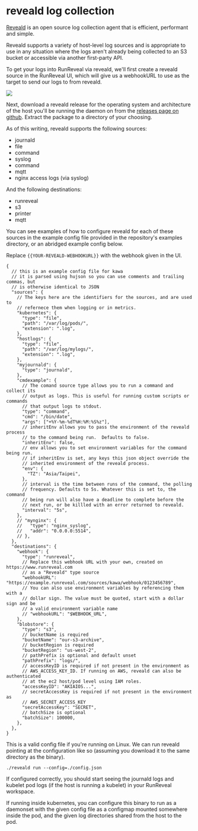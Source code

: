 # reveald log collection

[Reveald](https://github.com/runreveal/reveald) is an open source log collection
agent that is efficient, performant and simple.

Reveald supports a variety of host-level log sources and is appropriate to use
in any situation where the logs aren't already being collected to an S3 bucket
or accessible via another first-party API.

To get your logs into RunReveal via reveald, we'll first create a reveald source
in the RunReveal UI, which will give us a webhookURL to use as the target to
send our logs to from reveald.

<img src="/kawa-1.png"/>

Next, download a reveald release for the operating system and architecture of
the host you'll be running the daemon on from the [releases page on
github](https://github.com/runreveal/reveald/releases).  Extract the package to
a directory of your choosing.

As of this writing, reveald supports the following sources:

- journald
- file
- command
- syslog
- command
- mqtt
- nginx access logs (via syslog)

And the following destinations:

- runreveal
- s3
- printer
- mqtt

You can see examples of how to configure reveald for each of these sources in
the example config file provided in the repository's examples directory, or an
abridged example config below.

Replace `{{YOUR-REVEALD-WEBHOOKURL}}` with the webhook given in the UI.

```
{
  // this is an example config file for kawa
  // it is parsed using hujson so you can use comments and trailing commas, but
  // is otherwise identical to JSON
  "sources": {
    // The keys here are the identifiers for the sources, and are used to
    // refernece them when logging or in metrics.
    "kubernetes": {
      "type": "file",
      "path": "/var/log/pods/",
      "extension": ".log",
    },
    "hostlogs": {
      "type": "file",
      "path": "/var/log/mylogs/",
      "extension": ".log",
    },
    "myjournald": {
      "type": "journald",
    },
    "cmdexample": {
      // The comand source type allows you to run a command and collect its
      // output as logs. This is useful for running custom scripts or commands
      // that output logs to stdout.
      "type": "command",
      "cmd": "/bin/date",
      "args": ["+%Y-%m-%dT%H:%M:%S%z"],
      // inheritEnv allows you to pass the environment of the reveald process
      // to the command being run.  Defaults to false.
      "inheritEnv": false,
      // env allows you to set environment variables for the command being run.
      // if inheritEnv is set, any keys this json object override the
      // inherited environment of the reveald process.
      "env": {
        "TZ": "Asia/Taipei",
      },
      // interval is the time between runs of the command, the polling
      // frequency. Defaults to 5s. Whatever this is set to, the command
      // being run will also have a deadline to complete before the
      // next run, or be killled with an error returned to reveald.
      "interval": "5s",
    },
    // "mynginx": {
    //   "type": "nginx_syslog",
    //   "addr": "0.0.0.0:5514",
    // },
  },
  "destinations": {
    "webhook": {
      "type": "runreveal",
      // Replace this webhook URL with your own, created on https://www.runreveal.com
      // as a "Reveald" type source
      "webhookURL": "https://example.runreveal.com/sources/kawa/webhook/0123456789",
      // You can also use environment variables by referencing them with a
      // dollar sign. The value must be quoted, start with a dollar sign and be
      // a valid environment variable name
      // "webhookURL": "$WEBHOOK_URL",
    },
    "blobstore": {
      "type": "s3",
      // bucketName is required
      "bucketName": "our-s3-archive",
      // bucketRegion is required
      "bucketRegion": "us-west-2",
      // pathPrefix is optional and default unset
      "pathPrefix": "logs/",
      // accessKeyID is required if not present in the environment as
      // AWS_ACCESS_KEY_ID. If running on AWS, reveald can also be authenticated
      // at the ec2 host/pod level using IAM roles.
      "accessKeyID": "AKIAIOS...",
      // secretAccessKey is required if not present in the environment as
      // AWS_SECRET_ACCESS_KEY
      "secretAccessKey": "SECRET",
      // batchSize is optional
      "batchSize": 100000,
    },
  },
}
```

This is a valid config file if you're running on Linux.  We can run reveald
pointing at the configuration like so (assuming you download it to the same
directory as the binary).

```
./reveald run --config=./config.json
```

If configured correctly, you should start seeing the journald logs and kubelet
pod logs (if the host is running a kubelet) in your RunReveal workspace.

If running inside kubernetes, you can configure this binary to run as a
daemonset with the given config file as a configmap mounted somewhere inside
the pod, and the given log directories shared from the host to the pod.
